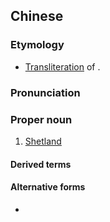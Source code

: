 {{also|设得兰}}
==Chinese==
{{zh-forms|s=设得兰|gloss=-}}

===Etymology===
* [[transliteration|Transliteration]] of {{etyl|en|zh}} {{m|en|Shetland}}.

===Pronunciation===
{{zh-pron
|m=Shèdelán
|cat=pn
}}

===Proper noun===
{{zh-proper noun}}

# [[Shetland]]

====Derived terms====
{{zh-der|設得蘭人|設得蘭群島|設得蘭矮種馬}}

====Alternative forms====
* {{zh-l|設德蘭}}

{{zh-cat|Islands}}